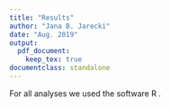 ```yaml
---
title: "Results"
author: "Jana B. Jarecki"
date: "Aug. 2019"
output:
  pdf_document:
    keep_tex: true
documentclass: standalone
---
```



For all analyses we used the software R \citep{R2019}.

<!-- For the linear model comparisons, we used the BayesFactor package \citep{BayesFactor}. We based our inferences on the Bayes factor ($BF\textsubscript{ij}$), which quantifies how much more or less likely the data are under Model i ($\mathrm{M}\textsubscript{i}$) than Model j ($\mathrm{M}\textsubscript{j}$). A Bayes factor of 1 ($BF\textsubscript{ij} = 1$) means that the data do not discriminate between the two models $\mathrm{M}\textsubscript{i}$ and $\mathrm{M}\textsubscript{j}$. A Bayes factor of 5 (i.e., $BF\textsubscript{ij} = 5$) means that the data are 5 times more likely under $\mathrm{M}\textsubscript{i}$ than under $\mathrm{M}\textsubscript{j}$. A Bayes factor of $1/5$ ($BF\textsubscript{ij} = 1/5$) means that the data are 5 times more likely under $\mathrm{M}\textsubscript{j}$ (note that $BF\textsubscript{ji} = 1/BF\textsubscript{ij}$). -->